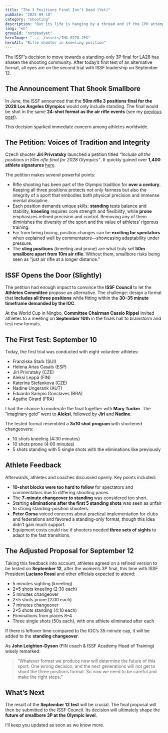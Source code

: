 ```yaml
---
title: "The 3 Positions Final Isn’t Dead (Yet)"
pubDate: "2025-09-10"
category: "shooting"
description: "But its life is hanging by a thread and if the CPR attempt this week doesn’t succeed, it might be over for good.  "
lang: "en"
groupId: "notdeadyet"
heroImage: "../../assets/IMG_0278.JPG"
heroAlt: "Rifle shooter in kneeling position"
---
```


The ISSF’s decision to move towards a standing-only 3P final for LA28 has shaken the shooting community. After today’s first test of an alternative format, all eyes are on the second trial with ISSF leadership on September 12.

## The Announcement That Shook Smallbore

In June, the ISSF announced that the **50m rifle 3 positions final for the 2028 Los Angeles Olympics** would only include standing. The final would be shot in the same **24-shot format as the air rifle events** (see my [previous post](../new3x20final)).  

This decision sparked immediate concern among athletes worldwide.  

## The Petition: Voices of Tradition and Integrity  

Czech shooter **Jiri Privratsky** launched a petition titled *“Include all the positions in 50m rifle final for 2028 Olympics”*. It quickly gained over **1,400 athlete signatures** [here](https://chng.it/LKDcsbzghc).  

The petition makes several powerful points:  

- Rifle shooting has been part of the Olympic tradition for **over a century**. Keeping all three positions protects not only fairness but also the integrity of a sport that embodies both physical precision and immense mental discipline.  
- Each position demands unique skills: **standing** tests balance and stability, **kneeling** requires core strength and flexibility, while **prone** emphasizes refined precision and control. Removing any of them diminishes the diversity of the sport and the value of athletes’ rigorous training.  
- Far from being boring, position changes can be **exciting for spectators** when explained well by commentators—showcasing adaptability under pressure.  
- The **sling positions** (kneeling and prone) are what truly set **50m smallbore apart from 10m air rifle**. Without them, smallbore risks being seen as “just air rifle at a longer distance.”  

## ISSF Opens the Door (Slightly)

The petition had enough impact to convince the **ISSF Council** to let the **Athletes Committee** propose an alternative. The challenge: design a format that **includes all three positions** while fitting within the **30–35 minute timeframe demanded by the IOC**.  

At the World Cup in Ningbo, **Committee Chairman Cassio Rippel** invited athletes to a meeting on **September 10th** in the finals hall to brainstorm and test new formats.  

## The First Test: September 10  

Today, the first trial was conducted with eight volunteer athletes:  

- Franziska Stark (SUI)  
- Helena Arias Casals (ESP)  
- Jiri Privratsky (CZE)  
- Aleksi Leppä (FIN)  
- Katerina Stefankova (CZE)  
- Nadine Ungerank (AUT)  
- Eduardo Sampio Gonclaves (BRA)  
- Agathe Girard (FRA)  

I had the chance to moderate the final together with **Mary Tucker**. The “imaginary gold” went to **Aleksi**, followed by **Jiri** and **Nadine**.  

The tested format resembled a **3x10 shot program** with shortened changeovers:  
- 10 shots kneeling (4:30 minutes)  
- 10 shots prone (4:00 minutes)  
- 5 shots standing with 5 single shots with the eliminations like previously

## Athlete Feedback  

Afterwards, athletes and coaches discussed openly. Key points included:  

- **10-shot blocks were too hard to follow** for spectators and commentators due to differing shooting paces.  
- The **7-minute changeover to standing** was considered too short.  
- Starting **eliminations after the first 5 standing shots** was seen as unfair to strong standing-position shooters.  
- **Peter Gorsa** voiced concerns about practical implementation for clubs and federations and favored a standing-only format, though this idea didn’t gain much support.  
- Equipment costs could rise if shooters needed **three sets of sights** to adapt to the fast transitions.  

## The Adjusted Proposal for September 12  

Taking this feedback into account, athletes agreed on a refined version to be tested on **September 12**, after the women’s 3P final, this time with ISSF President **Luciano Rossi** and other officials expected to attend:  

- 5 minutes sighting (kneeling) 
- 2×5 shots kneeling (2:30 each)  
- 5 minutes changeover
- 2×5 shots prone (2:00 each)  
- 7 minutes changeover
- 2×5 shots standing (4:10 each)  
- Eliminations from places 8–4  
- Three single shots (50s each), with one athlete eliminated after each  

If there is leftover time compared to the IOC’s 35-minute cap, it will be added to the **standing changeover**.  

As **John Leighton-Dyson** (FIN coach & ISSF Academy Head of Training) wisely remarked:  

> “Whatever format we produce now will determine the future of this sport. One wrong decision, and the next generations will not get to shoot the three positions format. So now we need to be careful and make the right steps.”  

## What’s Next  

The result of the **September 12 test** will be crucial. The final proposal will then be submitted to the ISSF Council. Its decision will ultimately shape the **future of smallbore 3P at the Olympic level**.  

I’ll keep you updated as soon as we know more.  
